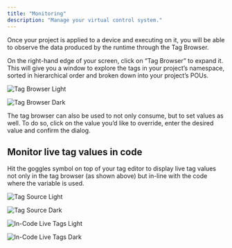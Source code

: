 ```yaml
---
title: "Monitoring"
description: "Manage your virtual control system."
---
```


Once your project is applied to a device and executing on it, you will be able to observe the data produced by the runtime through the Tag Browser.

On the right-hand edge of your screen, click on “Tag Browser” to expand it. This will give you a window to explore the tags in your project’s namespace, sorted in hierarchical order and broken down into your project’s POUs.

<img
  className="block dark:hidden"
  src="/images/ui-tag-browser-light.png"
  alt="Tag Browser Light"
/>

<img
  className="hidden dark:block"
  src="/images/ui-tag-browser-dark.png"
  alt="Tag Browser Dark"
/>

The tag browser can also be used to not only consume, but to set values as well. To do so, click on the value you’d like to override, enter the desired value and confirm the dialog.

## Monitor live tag values in code

Hit the goggles symbol on top of your tag editor to display live tag values not only in the tag browser (as shown above) but in-line with the code where the variable is used. 

<img
  className="block dark:hidden"
  src="/images/tag-source-selection-light.png"
  alt="Tag Source Light"
/>

<img
  className="hidden dark:block"
  src="/images/tag-source-selection-dark.png"
  alt="Tag Source Dark"
/>

<img
  className="block dark:hidden mx-auto"
  src="/images/in-line-tag-values-light.png"
  alt="In-Code Live Tags Light"
/>

<img
  className="hidden dark:block mx-auto"
  src="/images/in-line-tag-values-dark.png"
  alt="In-Code Live Tags Dark"
/>
